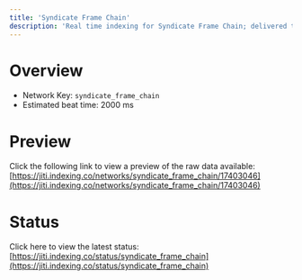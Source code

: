 ```yaml
---
title: 'Syndicate Frame Chain'
description: 'Real time indexing for Syndicate Frame Chain; delivered to you'
---
```


# Overview
- Network Key: `syndicate_frame_chain`
- Estimated beat time: 2000 ms

# Preview
Click the following link to view a preview of the raw data available: [https://jiti.indexing.co/networks/syndicate_frame_chain/17403046](https://jiti.indexing.co/networks/syndicate_frame_chain/17403046)

# Status
Click here to view the latest status: [https://jiti.indexing.co/status/syndicate_frame_chain](https://jiti.indexing.co/status/syndicate_frame_chain)
